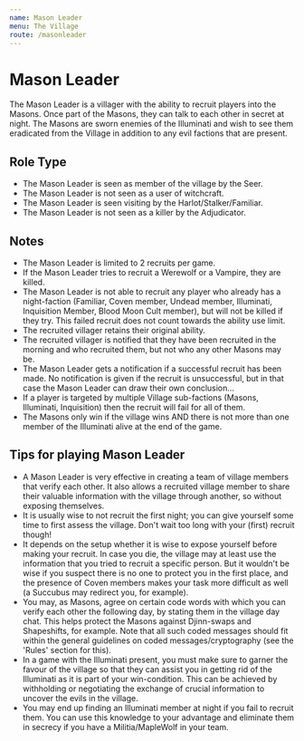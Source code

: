 ```yaml
---
name: Mason Leader
menu: The Village
route: /masonleader
---
```


# Mason Leader

The Mason Leader is a villager with the ability to recruit players into
the Masons. Once part of the Masons, they can talk to each other in
secret at night. The Masons are sworn enemies of the Illuminati and wish
to see them eradicated from the Village in addition to any evil factions
that are present.

## Role Type

  - The Mason Leader is seen as member of the village by the Seer.
  - The Mason Leader is not seen as a user of witchcraft.
  - The Mason Leader is seen visiting by the Harlot/Stalker/Familiar.
  - The Mason Leader is not seen as a killer by the Adjudicator.

## Notes

  - The Mason Leader is limited to 2 recruits per game.
  - If the Mason Leader tries to recruit a Werewolf or a Vampire, they
    are killed.
  - The Mason Leader is not able to recruit any player who already has a
    night-faction (Familiar, Coven member, Undead member, Illuminati,
    Inquisition Member, Blood Moon Cult member), but will not be killed
    if they try. This failed recruit does not count towards the ability
    use limit.
  - The recruited villager retains their original ability.
  - The recruited villager is notified that they have been recruited in
    the morning and who recruited them, but not who any other Masons may
    be.
  - The Mason Leader gets a notification if a successful recruit has
    been made. No notification is given if the recruit is unsuccessful,
    but in that case the Mason Leader can draw their own conclusion...
  - If a player is targeted by multiple Village sub-factions (Masons,
    Illuminati, Inquisition) then the recruit will fail for all of them.
  - The Masons only win if the village wins AND there is not more than
    one member of the Illuminati alive at the end of the game.

## Tips for playing Mason Leader

  - A Mason Leader is very effective in creating a team of village
    members that verify each other. It also allows a recruited village
    member to share their valuable information with the village through
    another, so without exposing themselves.
  - It is usually wise to not recruit the first night; you can give
    yourself some time to first assess the village. Don't wait too long
    with your (first) recruit though\!
  - It depends on the setup whether it is wise to expose yourself before
    making your recruit. In case you die, the village may at least use
    the information that you tried to recruit a specific person. But it
    wouldn't be wise if you suspect there is no one to protect you in
    the first place, and the presence of Coven members makes your task
    more difficult as well (a Succubus may redirect you, for example).
  - You may, as Masons, agree on certain code words with which you can
    verify each other the following day, by stating them in the village
    day chat. This helps protect the Masons against Djinn-swaps and
    Shapeshifts, for example. Note that all such coded messages should
    fit within the general guidelines on coded messages/cryptography
    (see the 'Rules' section for this).
  - In a game with the Illuminati present, you must make sure to garner
    the favour of the village so that they can assist you in getting rid
    of the Illuminati as it is part of your win-condition. This can be
    achieved by withholding or negotiating the exchange of crucial
    information to uncover the evils in the village.
  - You may end up finding an Illuminati member at night if you fail to
    recruit them. You can use this knowledge to your advantage and
    eliminate them in secrecy if you have a Militia/MapleWolf in your
    team.
